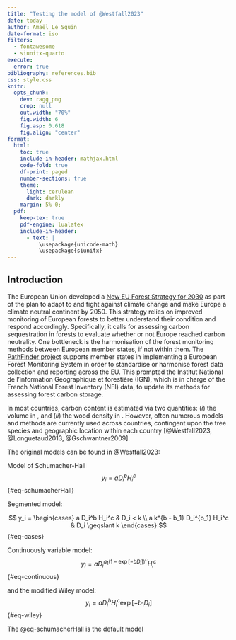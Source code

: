 ```yaml
---
title: "Testing the model of @Westfall2023"
date: today
author: Amaël Le Squin
date-format: iso
filters:
  - fontawesome
  - siunitx-quarto
execute:
  error: true
bibliography: references.bib
css: style.css
knitr:
  opts_chunk: 
    dev: ragg_png
    crop: null
    out.width: "70%"
    fig.width: 6
    fig.asp: 0.618
    fig.align: "center"
format:
  html:
    toc: true
    include-in-header: mathjax.html
    code-fold: true
    df-print: paged
    number-sections: true
    theme:
      light: cerulean
      dark: darkly
    margin: 5% 0;
  pdf:
    keep-tex: true
    pdf-engine: lualatex
    include-in-header:
      - text: |
          \usepackage{unicode-math}
          \usepackage{siunitx}
---
```


\newcommand{\ie}{*i.e.,*}
\newcommand{\F}{\mathscr{F}}
\newcommand{\N}{\mathbfscr{N}}

## Introduction

The European Union developed a [New EU Forest Strategy for 2030](https://eur-lex.europa.eu/legal-content/EN/TXT/?uri=CELEX:52021DC0572) as part of the plan to adapt to and fight against climate change and make Europe a climate neutral continent by 2050. This strategy relies on improved monitoring of European forests to better understand their condition and respond accordingly. Specifically, it calls for assessing carbon sequestration in forests to evaluate whether or not Europe reached carbon neutrality. One bottleneck is the harmonisation of the forest monitoring methods between European member states, if not within them. The [PathFinder project](https://pathfinder-heu.eu/#top) supports member states in implementing a European Forest Monitoring System in order to standardise or harmonise forest data collection and reporting across the EU. This prompted the Institut National de l'information Géographique et forestière (IGN), which is in charge of the French National Forest Inventory (NFI) data, to update its methods for assessing forest carbon storage.

In most countries, carbon content is estimated via two quantities: (*i*) the volume in \unit{\cubic\metre}, and (*ii*) the wood density in \unit{\kilogram\per\cubic\metre}. However, often numerous models and methods are currently used across countries, contingent upon the tree species and geographic location within each country [@Westfall2023, @Longuetaud2013, @Gschwantner2009]. 

The original models can be found in @Westfall2023:

Model of Schumacher-Hall
$$
y_i = a D_i^b H_i^c
$$ {#eq-schumacherHall}

Segmented model:

$$
y_i =
\begin{cases}
	a D_i^b H_i^c & D_i < k \\
	a k^{b - b_1} D_i^{b_1} H_i^c & D_i \geqslant k
\end{cases}
$$ {#eq-cases}

Continuously variable model:
$$
y_i = a D_i^{a_1(1 - \exp[-b D_i])^c} H_i^c
$$ {#eq-continuous}

and the modified Wiley model:
$$
y_i = a D_i^b H_i^c \exp[-b_1 D_i]
$$ {#eq-wiley}

The @eq-schumacherHall is the default model 
